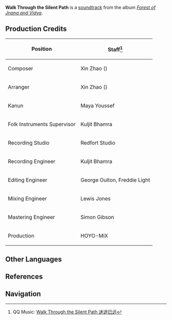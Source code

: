{{Soundtrack Infobox
|title          =
|image          = Forest of Jnana and Vidya.png
|album          = Forest of Jnana and Vidya
|disc           = 3
|number         = 80
|featured       =
|featured2      =
|featured3      =
|featured_disc  =
|featured_disc2 =
|featured_disc3 =
|youtube_id     = DMSYlM7iKGk
|spotify_id     = 78KAHsY1FHoj4yErOmI2RW
|played_in      = Dharma Forest
|during         = [[Dharma Forest]] (Cave)
|domain         =
|previous       = In a Forgotten Tongue
|next           = A Fruitless Search
}}
'''Walk Through the Silent Path''' is a [[soundtrack]] from the album ''[[Forest of Jnana and Vidya]]''.

==Production Credits==
{| class="wikitable" style="text-align:left; height:0.5em"
! Position
! Staff<ref>QQ Music: [https://y.qq.com/n/ryqq/songDetail/002j3ObH4QixFf Walk Through the Silent Path 迷途已远]</ref>
|-
! Composer
| Xin Zhao ({{zh|赵鑫}})
|-
! Arranger
| Xin Zhao ({{zh|赵鑫}})
|-
! Kanun
| Maya Youssef
|-
! Folk Instruments Supervisor
| Kuljit Bhamra
|-
! Recording Studio
| Redfort Studio
|-
! Recording Engineer
| Kuljit Bhamra
|-
! Editing Engineer
| George Oulton, Freddie Light
|-
! Mixing Engineer
| Lewis Jones
|-
! Mastering Engineer
| Simon Gibson
|-
! Production
| HOYO-MiX
|}
<!--
==Videos==
<gallery hideaddbutton="true" captionalign="center">
</gallery>

==Trivia==
-->
==Other Languages==
{{Other Languages
|en      = Walk Through the Silent Path
|zhs     = 迷途已远
|zhs_rm  = Mítú Yǐ Yuǎn
|zht     = 迷途已遠
|zht_rm  = Mítú Yǐ Yuǎn
|zh_tl   = 
|ja      = 迷い道を抜けて
|ja_rm   = Mayoimichi wo Nukete
|ja_tl   = 
|tr      = 
|tr_tl   = 
|it      = 
|it_tl   = 
}}

==References==
{{Reflist}}

==Navigation==
{{Soundtrack Navbox|Forest of Jnana and Vidya}}